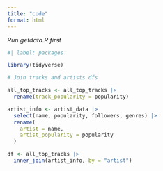 ```yaml
---
title: "code"
format: html
---
```


*Run getdata.R first*

```r
#| label: packages

library(tidyverse)
```


```r
# Join tracks and artists dfs

all_top_tracks <- all_top_tracks |>
  rename(track_popularity = popularity)

artist_info <- artist_data |>
  select(name, popularity, followers, genres) |>
  rename(
    artist = name,
    artist_popularity = popularity
  )

df <- all_top_tracks |>
  inner_join(artist_info, by = "artist")
```


